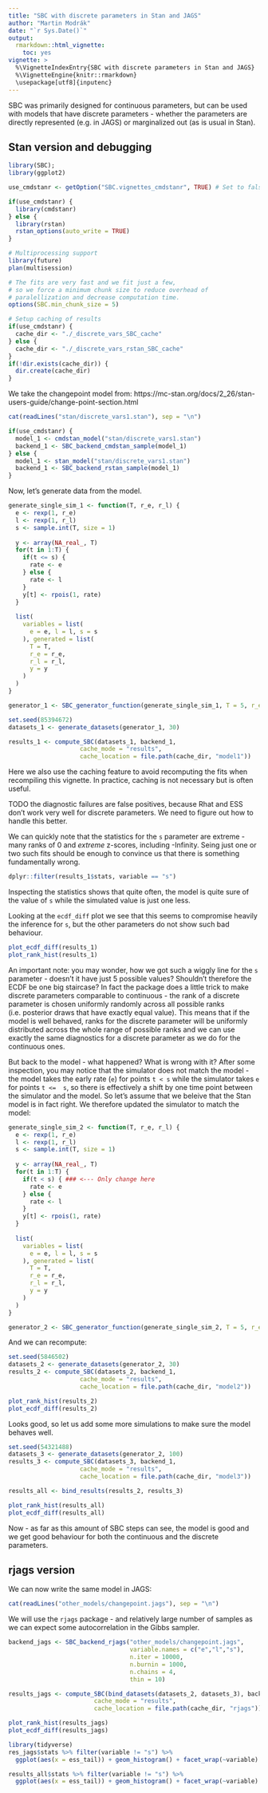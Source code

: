 ```yaml
---
title: "SBC with discrete parameters in Stan and JAGS"
author: "Martin Modrák"
date: "`r Sys.Date()`"
output: 
  rmarkdown::html_vignette:
    toc: yes
vignette: >
  %\VignetteIndexEntry{SBC with discrete parameters in Stan and JAGS}
  %\VignetteEngine{knitr::rmarkdown}
  \usepackage[utf8]{inputenc}
---
```


SBC was primarily designed for continuous parameters, but can be used
with models that have discrete parameters - whether the parameters
are directly represented (e.g. in JAGS) or marginalized out (as is usual in Stan).

## Stan version and debugging

```r
library(SBC); 
library(ggplot2)

use_cmdstanr <- getOption("SBC.vignettes_cmdstanr", TRUE) # Set to false to use rstan instead

if(use_cmdstanr) {
  library(cmdstanr)
} else {
  library(rstan)
  rstan_options(auto_write = TRUE)
}

# Multiprocessing support
library(future)
plan(multisession)

# The fits are very fast and we fit just a few, 
# so we force a minimum chunk size to reduce overhead of
# paralellization and decrease computation time.
options(SBC.min_chunk_size = 5)

# Setup caching of results
if(use_cmdstanr) {
  cache_dir <- "./_discrete_vars_SBC_cache"
} else {
  cache_dir <- "./_discrete_vars_rstan_SBC_cache"
}
if(!dir.exists(cache_dir)) {
  dir.create(cache_dir)
}

```

We take the changepoint model from:
https://mc-stan.org/docs/2_26/stan-users-guide/change-point-section.html

```r
cat(readLines("stan/discrete_vars1.stan"), sep = "\n")
```

```r
if(use_cmdstanr) {
  model_1 <- cmdstan_model("stan/discrete_vars1.stan")
  backend_1 <- SBC_backend_cmdstan_sample(model_1)
} else {
  model_1 <- stan_model("stan/discrete_vars1.stan")
  backend_1 <- SBC_backend_rstan_sample(model_1)
}
```

Now, let's generate data from the model.

```r
generate_single_sim_1 <- function(T, r_e, r_l) {
  e <- rexp(1, r_e)
  l <- rexp(1, r_l)
  s <- sample.int(T, size = 1)
  
  y <- array(NA_real_, T)
  for(t in 1:T) {
    if(t <= s) {
      rate <- e
    } else {
      rate <- l
    }
    y[t] <- rpois(1, rate) 
  }
  
  list(
    variables = list(
      e = e, l = l, s = s
    ), generated = list(
      T = T,
      r_e = r_e,
      r_l = r_l,
      y = y
    )
  )
}

generator_1 <- SBC_generator_function(generate_single_sim_1, T = 5, r_e = 0.5, r_l = 0.1)
```


```r
set.seed(85394672)
datasets_1 <- generate_datasets(generator_1, 30)

```

```r
results_1 <- compute_SBC(datasets_1, backend_1, 
                    cache_mode = "results", 
                    cache_location = file.path(cache_dir, "model1"))
```

Here we also use the caching feature to avoid recomputing the fits when recompiling this vignette. 
In practice, caching is not necessary but is often useful.

TODO the diagnostic failures are false positives, because Rhat and ESS don't work very well for discrete parameters.
We need to figure out how to handle this better.

We can quickly note that the statistics for the `s` parameter are extreme - many ranks of 0 and _extreme_ z-scores, including -Infinity. Seing just one or two such fits should be enough to convince us that there is something fundamentally wrong.

```r
dplyr::filter(results_1$stats, variable == "s") 
```


Inspecting the statistics shows that quite often, the model is quite sure of the value of `s` while the simulated value is just one less. 

Looking at the `ecdf_diff` plot we see that this seems to compromise heavily the inference for `s`, but the other parameters do not show such bad behaviour.

```r
plot_ecdf_diff(results_1)
plot_rank_hist(results_1)
```

An important note: you may wonder, how we got such a wiggly line for the `s` parameter - doesn't it
have just 5 possible values? Shouldn't therefore the ECDF be one big staircase? 
In fact the package does a little trick to make discrete parameters comparable to
continuous - the rank of a discrete parameter is chosen uniformly randomly across
all possible ranks (i.e. posterior draws that have exactly equal value). This 
means that if the model is well behaved, ranks for the discrete parameter will
be uniformly distributed across the whole range of possible ranks and we can
use exactly the same diagnostics for a discrete parameter as we do for the 
continuous ones.

But back to the model - what happened? What is wrong with it? After some inspection, you may notice that the simulator does not match the model - the model takes the early rate (`e`) for points `t < s` while the simulator takes `e` for points `t <=  s`, so there is effectively a shift by one time point between the simulator and the model. So let's assume that we beleive that the Stan model is in fact right. We therefore updated the simulator to match the model:


```r
generate_single_sim_2 <- function(T, r_e, r_l) {
  e <- rexp(1, r_e)
  l <- rexp(1, r_l)
  s <- sample.int(T, size = 1)
  
  y <- array(NA_real_, T)
  for(t in 1:T) {
    if(t < s) { ### <--- Only change here
      rate <- e
    } else {
      rate <- l
    }
    y[t] <- rpois(1, rate) 
  }
  
  list(
    variables = list(
      e = e, l = l, s = s
    ), generated = list(
      T = T,
      r_e = r_e,
      r_l = r_l,
      y = y
    )
  )
}

generator_2 <- SBC_generator_function(generate_single_sim_2, T = 5, r_e = 0.5, r_l = 0.1)
```

And we can recompute:


```r
set.seed(5846502)
datasets_2 <- generate_datasets(generator_2, 30)
results_2 <- compute_SBC(datasets_2, backend_1, 
                    cache_mode = "results", 
                    cache_location = file.path(cache_dir, "model2"))
```

```r
plot_rank_hist(results_2)
plot_ecdf_diff(results_2)
```


Looks good, so let us add some more simulations to make sure the model behaves well.

```r
set.seed(54321488)
datasets_3 <- generate_datasets(generator_2, 100)
results_3 <- compute_SBC(datasets_3, backend_1, 
                    cache_mode = "results", 
                    cache_location = file.path(cache_dir, "model3"))

results_all <- bind_results(results_2, results_3)
```

```r
plot_rank_hist(results_all)
plot_ecdf_diff(results_all)
```


Now - as far as this amount of SBC steps can see, the model is good and we get good behaviour for both the continuous and the discrete parameters.

## rjags version

We can now write the same model in JAGS:

```r
cat(readLines("other_models/changepoint.jags"), sep = "\n")
```

We will use the `rjags` package - and relatively large number of samples as 
we can expect some autocorrelation in the Gibbs sampler.

```r
backend_jags <- SBC_backend_rjags("other_models/changepoint.jags",
                                  variable.names = c("e","l","s"),
                                  n.iter = 10000,
                                  n.burnin = 1000,
                                  n.chains = 4,
                                  thin = 10)
```



```r
results_jags <- compute_SBC(bind_datasets(datasets_2, datasets_3), backend_jags,
                        cache_mode = "results",
                        cache_location = file.path(cache_dir, "rjags"))
```


```r
plot_rank_hist(results_jags)
plot_ecdf_diff(results_jags)
```

```r
library(tidyverse)
res_jags$stats %>% filter(variable != "s") %>%
  ggplot(aes(x = ess_tail)) + geom_histogram() + facet_wrap(~variable)
```

```r
results_all$stats %>% filter(variable != "s") %>%
  ggplot(aes(x = ess_tail)) + geom_histogram() + facet_wrap(~variable)
```

```r

```


